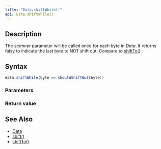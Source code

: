 ```yaml
---
title: "Data.shiftWhile()"
api: Data.shiftWhile()
---
```


## Description

<Summary/>

The _scanner_ parameter will be called once for each byte in _Data_. It returns falsy to indicate the last byte to NOT shift out. Compare to [shiftTo()](/reference/api/Data/shiftTo).

## Syntax

``` js
data.shiftWhile(byte => shouldShiftOut(byte))
```

### Parameters

<Parameters/>

### Return value

<ReturnValue/>

## See Also

* [Data](/reference/api/Data)
* [shift()](/reference/api/Data/shift)
* [shiftTo()](/reference/api/Data/shiftTo)
